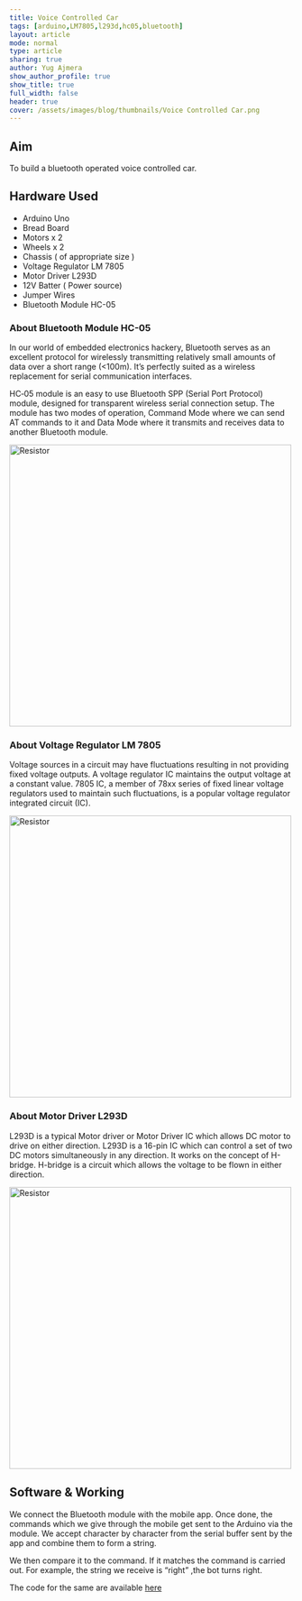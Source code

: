 ```yaml
---
title: Voice Controlled Car
tags: [arduino,LM7805,l293d,hc05,bluetooth]
layout: article
mode: normal
type: article
sharing: true
author: Yug Ajmera
show_author_profile: true
show_title: true
full_width: false
header: true
cover: /assets/images/blog/thumbnails/Voice Controlled Car.png
---
```

## Aim
To build a bluetooth operated voice controlled car.



## Hardware Used
- Arduino Uno
- Bread Board
- Motors x 2
- Wheels x 2
- Chassis ( of appropriate size )
- Voltage Regulator LM 7805
- Motor Driver L293D
- 12V Batter ( Power source)
- Jumper Wires
- Bluetooth Module HC-05

### About Bluetooth Module HC-05
In our world of embedded electronics hackery, Bluetooth serves as an excellent protocol for wirelessly transmitting relatively small amounts of data over a short range (<100m). It’s perfectly suited as a wireless replacement for serial communication interfaces.

HC‐05 module is an easy to use Bluetooth SPP (Serial Port Protocol) module, designed for transparent wireless serial connection setup. The module has two modes of operation, Command Mode where we can send AT commands to it and Data Mode where it transmits and receives data to another Bluetooth module.

<Image src="/assets/images/blog/Voice-Controlled-Car/1.png" alt="Resistor" width='500' height='500'>

### About Voltage Regulator LM 7805
Voltage sources in a circuit may have fluctuations resulting in not providing fixed voltage outputs. A voltage regulator IC maintains the output voltage at a constant value. 7805 IC, a member of 78xx series of fixed linear voltage regulators used to maintain such fluctuations, is a popular voltage regulator integrated circuit (IC).

<Image src="/assets/images/blog/Voice-Controlled-Car/2.png" alt="Resistor" width='500' height='500'>

### About Motor Driver L293D
L293D is a typical Motor driver or Motor Driver IC which allows DC motor to drive on either direction. L293D is a 16-pin IC which can control a set of two DC motors simultaneously in any direction. It works on the concept of H-bridge. H-bridge is a circuit which allows the voltage to be flown in either direction.

<Image src="/assets/images/blog/Voice-Controlled-Car/3.png" alt="Resistor" width='500' height='500'>

## Software & Working 
We connect the Bluetooth module with the mobile app. Once done, the commands which we give through the mobile get sent to the Arduino via the module. We accept character by character from the serial buffer sent by the app and combine them to form a string.

We then compare it to the command. If it matches the command is carried out. For example, the string we receive is “right” ,the bot turns right.

The code for the same are available [here]( http://yainnoware.blogspot.in/p/voice-controlled-car.html)

<EmbedItem url='https://www.youtube.com/embed/q5I7UFtxVUY' />
